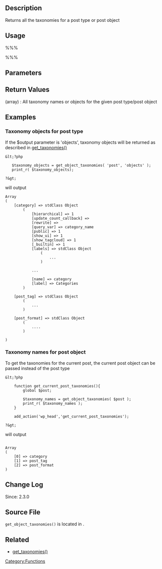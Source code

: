 {{Languages|
{{en|Function Reference/get_object_taxonomies}}
{{ja|関数リファレンス/get object taxonomies}}
}}

== Description ==
Returns all the taxonomies for a post type or post object

== Usage ==
%%%<?php get_object_taxonomies( $object, $output ); ?>%%%

== Parameters ==
{{Parameter|$object|array&#124;string&#124;object|Name of the post type, or a post object (row from posts)}}
{{Parameter|$output|string|The type of output to return, either taxonomy 'names' or 'objects'.|optional|'names'}}

== Return Values ==
; (array) : All taxonomy names or objects for the given post type/post object

== Examples ==

=== Taxonomy objects for post type ===

If the $output parameter is 'objects', taxonomy objects will be returned as described in [[Function_Reference/get_taxonomies#Return_Value | get_taxonomies() ]]

<pre>
&lt;?php 

   $taxonomy_objects = get_object_taxonomies( 'post', 'objects' );
   print_r( $taxonomy_objects);

?&gt;
</pre>

will output

<pre>
Array
(
    [category] => stdClass Object
        (
            [hierarchical] => 1
            [update_count_callback] => 
            [rewrite] => 
            [query_var] => category_name
            [public] => 1
            [show_ui] => 1
            [show_tagcloud] => 1
            [_builtin] => 1
            [labels] => stdClass Object
                (
                    ...
                )

            ...

            [name] => category
            [label] => Categories
        )

    [post_tag] => stdClass Object
        (
            ...
        )

    [post_format] => stdClass Object
        (
            ....
        )

)
</pre>

=== Taxonomy names for post object ===
To get the taxonomies for the current post, the current post object can be passed instead of the post type

<pre>
&lt;?php 

    function get_current_post_taxonomies(){
        global $post;

        $taxonomy_names = get_object_taxonomies( $post );
        print_r( $taxonomy_names );
    }

    add_action('wp_head','get_current_post_taxonomies');

?&gt;
</pre>

will output

<pre>

Array
(
    [0] => category
    [1] => post_tag
    [2] => post_format
)

</pre>

== Change Log ==
Since: 2.3.0

== Source File ==
<tt>get_object_taxonomies()</tt> is located in {{Trac|wp-includes/taxonomy.php}}.

== Related ==
*[[Function_Reference/get_taxonomies | get_taxonomies() ]]
{{Term Tags}}
{{Tag Footer}}

[[Category:Functions]]